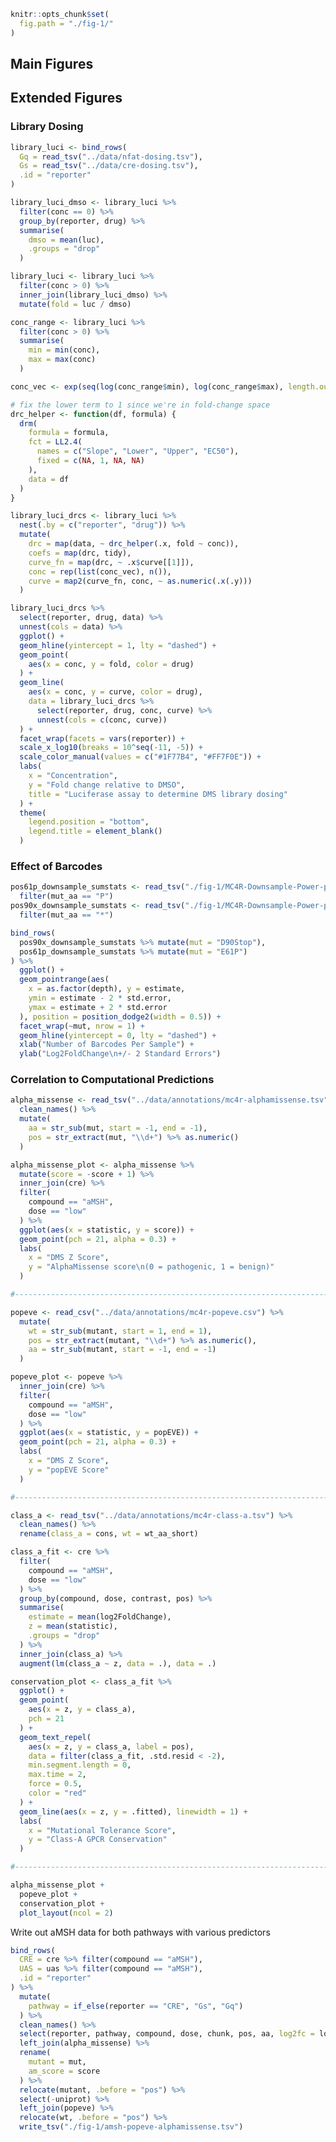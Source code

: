 ```r
knitr::opts_chunk$set(
  fig.path = "./fig-1/"
)
```

## Main Figures

## Extended Figures

### Library Dosing

```r
library_luci <- bind_rows(
  Gq = read_tsv("../data/nfat-dosing.tsv"),
  Gs = read_tsv("../data/cre-dosing.tsv"),
  .id = "reporter"
)

library_luci_dmso <- library_luci %>%
  filter(conc == 0) %>%
  group_by(reporter, drug) %>%
  summarise(
    dmso = mean(luc),
    .groups = "drop"
  )

library_luci <- library_luci %>%
  filter(conc > 0) %>%
  inner_join(library_luci_dmso) %>%
  mutate(fold = luc / dmso)

conc_range <- library_luci %>%
  filter(conc > 0) %>%
  summarise(
    min = min(conc),
    max = max(conc)
  )

conc_vec <- exp(seq(log(conc_range$min), log(conc_range$max), length.out = 256))

# fix the lower term to 1 since we're in fold-change space
drc_helper <- function(df, formula) {
  drm(
    formula = formula,
    fct = LL2.4(
      names = c("Slope", "Lower", "Upper", "EC50"),
      fixed = c(NA, 1, NA, NA)
    ),
    data = df
  )
}

library_luci_drcs <- library_luci %>%
  nest(.by = c("reporter", "drug")) %>%
  mutate(
    drc = map(data, ~ drc_helper(.x, fold ~ conc)),
    coefs = map(drc, tidy),
    curve_fn = map(drc, ~ .x$curve[[1]]),
    conc = rep(list(conc_vec), n()),
    curve = map2(curve_fn, conc, ~ as.numeric(.x(.y)))
  )

library_luci_drcs %>%
  select(reporter, drug, data) %>%
  unnest(cols = data) %>%
  ggplot() +
  geom_hline(yintercept = 1, lty = "dashed") +
  geom_point(
    aes(x = conc, y = fold, color = drug)
  ) +
  geom_line(
    aes(x = conc, y = curve, color = drug),
    data = library_luci_drcs %>%
      select(reporter, drug, conc, curve) %>%
      unnest(cols = c(conc, curve))
  ) +
  facet_wrap(facets = vars(reporter)) +
  scale_x_log10(breaks = 10^seq(-11, -5)) +
  scale_color_manual(values = c("#1F77B4", "#FF7F0E")) +
  labs(
    x = "Concentration",
    y = "Fold change relative to DMSO",
    title = "Luciferase assay to determine DMS library dosing"
  ) +
  theme(
    legend.position = "bottom",
    legend.title = element_blank()
  )
```

### Effect of Barcodes

```r
pos61p_downsample_sumstats <- read_tsv("./fig-1/MC4R-Downsample-Power-pos61P-downsample.tsv") %>%
  filter(mut_aa == "P")
pos90x_downsample_sumstats <- read_tsv("./fig-1/MC4R-Downsample-Power-pos90X-downsample.tsv") %>%
  filter(mut_aa == "*")

bind_rows(
  pos90x_downsample_sumstats %>% mutate(mut = "D90Stop"),
  pos61p_downsample_sumstats %>% mutate(mut = "E61P")
) %>%
  ggplot() +
  geom_pointrange(aes(
    x = as.factor(depth), y = estimate,
    ymin = estimate - 2 * std.error,
    ymax = estimate + 2 * std.error
  ), position = position_dodge2(width = 0.5)) +
  facet_wrap(~mut, nrow = 1) +
  geom_hline(yintercept = 0, lty = "dashed") +
  xlab("Number of Barcodes Per Sample") +
  ylab("Log2FoldChange\n+/- 2 Standard Errors")
```

### Correlation to Computational Predictions

```r
alpha_missense <- read_tsv("../data/annotations/mc4r-alphamissense.tsv") %>%
  clean_names() %>%
  mutate(
    aa = str_sub(mut, start = -1, end = -1),
    pos = str_extract(mut, "\\d+") %>% as.numeric()
  )

alpha_missense_plot <- alpha_missense %>%
  mutate(score = -score + 1) %>%
  inner_join(cre) %>%
  filter(
    compound == "aMSH",
    dose == "low"
  ) %>%
  ggplot(aes(x = statistic, y = score)) +
  geom_point(pch = 21, alpha = 0.3) +
  labs(
    x = "DMS Z Score",
    y = "AlphaMissense score\n(0 = pathogenic, 1 = benign)"
  )

#-------------------------------------------------------------------------------

popeve <- read_csv("../data/annotations/mc4r-popeve.csv") %>%
  mutate(
    wt = str_sub(mutant, start = 1, end = 1),
    pos = str_extract(mutant, "\\d+") %>% as.numeric(),
    aa = str_sub(mutant, start = -1, end = -1)
  )

popeve_plot <- popeve %>%
  inner_join(cre) %>%
  filter(
    compound == "aMSH",
    dose == "low"
  ) %>%
  ggplot(aes(x = statistic, y = popEVE)) +
  geom_point(pch = 21, alpha = 0.3) +
  labs(
    x = "DMS Z Score",
    y = "popEVE Score"
  )

#-------------------------------------------------------------------------------

class_a <- read_tsv("../data/annotations/mc4r-class-a.tsv") %>%
  clean_names() %>%
  rename(class_a = cons, wt = wt_aa_short)

class_a_fit <- cre %>%
  filter(
    compound == "aMSH",
    dose == "low"
  ) %>%
  group_by(compound, dose, contrast, pos) %>%
  summarise(
    estimate = mean(log2FoldChange),
    z = mean(statistic),
    .groups = "drop"
  ) %>%
  inner_join(class_a) %>%
  augment(lm(class_a ~ z, data = .), data = .)

conservation_plot <- class_a_fit %>%
  ggplot() +
  geom_point(
    aes(x = z, y = class_a),
    pch = 21
  ) +
  geom_text_repel(
    aes(x = z, y = class_a, label = pos),
    data = filter(class_a_fit, .std.resid < -2),
    min.segment.length = 0,
    max.time = 2,
    force = 0.5,
    color = "red"
  ) +
  geom_line(aes(x = z, y = .fitted), linewidth = 1) +
  labs(
    x = "Mutational Tolerance Score",
    y = "Class-A GPCR Conservation"
  )

#-------------------------------------------------------------------------------

alpha_missense_plot +
  popeve_plot +
  conservation_plot +
  plot_layout(ncol = 2)
```


Write out aMSH data for both pathways with various predictors

```r
bind_rows(
  CRE = cre %>% filter(compound == "aMSH"),
  UAS = uas %>% filter(compound == "aMSH"),
  .id = "reporter"
) %>%
  mutate(
    pathway = if_else(reporter == "CRE", "Gs", "Gq")
  ) %>%
  clean_names() %>%
  select(reporter, pathway, compound, dose, chunk, pos, aa, log2fc = log2fold_change, std_error = log2std_error, statistic, p_value, p_adj) %>%
  left_join(alpha_missense) %>%
  rename(
    mutant = mut,
    am_score = score
  ) %>%
  relocate(mutant, .before = "pos") %>%
  select(-uniprot) %>%
  left_join(popeve) %>%
  relocate(wt, .before = "pos") %>%
  write_tsv("./fig-1/amsh-popeve-alphamissense.tsv")
```
